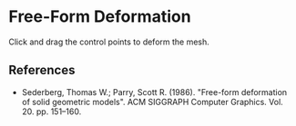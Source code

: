 

<Meta of={Stories} />

# Free-Form Deformation

Click and drag the control points to deform the mesh.

## References

- Sederberg, Thomas W.; Parry, Scott R. (1986). "Free-form deformation of solid geometric models". ACM SIGGRAPH Computer Graphics. Vol. 20. pp. 151–160.
